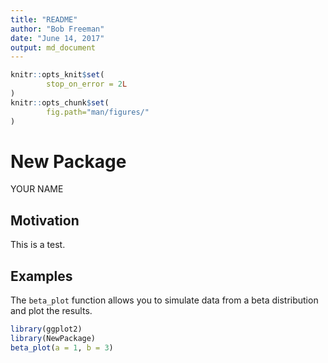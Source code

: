 ```yaml
---
title: "README"
author: "Bob Freeman"
date: "June 14, 2017"
output: md_document
---
```


<!-- README.md is generated from README.Rmd. Please edit that file -->

```r
knitr::opts_knit$set(
        stop_on_error = 2L
)
knitr::opts_chunk$set(
        fig.path="man/figures/"
)
```

# New Package

YOUR NAME

## Motivation 

This is a test.

## Examples

The `beta_plot` function allows you to simulate data from a 
beta distribution and plot the results.

```r
library(ggplot2)
library(NewPackage)
beta_plot(a = 1, b = 3)
```
